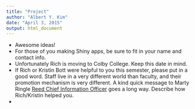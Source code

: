 ```yaml
---
title: "Project"
author: "Albert Y. Kim"
date: "April 3, 2015"
output: html_document
---
```


* Awesome ideas!
* For those of you making Shiny apps, be sure to fit in your name and contact info.
* Unfortunately Rich is moving to Colby College.  Keep this date in mind.
* If Rich or Kristin Bott were helpful to you this semester, please put in a good word.  Staff live in a very different world than faculty, and their promotion mechanism is very different.  A kind quick message to Marty Ringle [Reed Chief Information Officer](http://www.reed.edu/cis/about/staff/ringle.html) goes a long way.  Describe how Rich/Kristin helped you.  
* 


